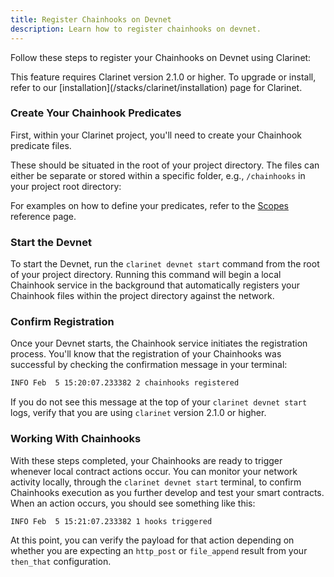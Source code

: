 ```yaml
---
title: Register Chainhooks on Devnet
description: Learn how to register chainhooks on devnet.
---
```



Follow these steps to register your Chainhooks on Devnet using Clarinet:

<Callout>
  This feature requires Clarinet version 2.1.0 or higher. To upgrade or install, refer to our [installation](/stacks/clarinet/installation) page for Clarinet.
</Callout>

### Create Your Chainhook Predicates

First, within your Clarinet project, you'll need to create your Chainhook predicate files.

These should be situated in the root of your project directory. The files can either be separate or stored within a specific folder, e.g., `/chainhooks` in your project root directory:

<Files className='pointer-events-none'>
  <Folder name="contracts" defaultOpen>
    <File name="counter.clar" />
  </Folder>
  <Folder name="chainhooks" defaultOpen className='bg-muted'>
    <File name="increment.json" />
    <File name="decrement.json" />
  </Folder>
  <Folder name="settings" />
  <Folder name="tests" defaultOpen>
    <File name="counter.test.ts" />
  </Folder>
  <File name=".gitignore" />
  <File name="Clarinet.toml" />
  <File name="package.json" />
  <File name="tsconfig.json" />
  <File name="vitest.config.js" />
</Files>

For examples on how to define your predicates, refer to the [Scopes](/stacks/chainhook/references/scopes) reference page.

### Start the Devnet

To start the Devnet, run the `clarinet devnet start` command from the root of your project directory. Running this command will begin a local Chainhook service in the background that automatically registers your Chainhook files within the project directory against the network.

### Confirm Registration

Once your Devnet starts, the Chainhook service initiates the registration process. You'll know that the registration of your Chainhooks was successful by checking the confirmation message in your terminal:

```bash
INFO Feb  5 15:20:07.233382 2 chainhooks registered
```

If you do not see this message at the top of your `clarinet devnet start` logs, verify that you are using `clarinet` version 2.1.0 or higher.

### Working With Chainhooks

With these steps completed, your Chainhooks are ready to trigger whenever local contract actions occur. You can monitor your network activity locally, through the `clarinet devnet start` terminal, to confirm Chainhooks execution as you further develop and test your smart contracts. When an action occurs, you should see something like this:

```bash
INFO Feb  5 15:21:07.233382 1 hooks triggered
```

At this point, you can verify the payload for that action depending on whether you are expecting an `http_post` or `file_append` result from your `then_that` configuration.